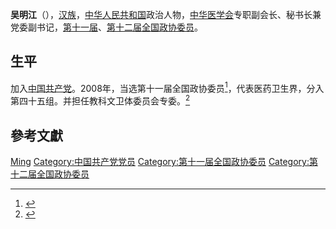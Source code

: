 {{hatnote|关于植物学家，参见[[吴明江_(植物学家)|吴明江 (植物学家)]] ({{tsl|es|Ming Jiang Wu|吴明江 (植物学家)|es}})。}}
'''吴明江'''（{{bd|1945年|6月|}}），[[汉族|汉族]]，[[中华人民共和国|中华人民共和国]]政治人物，[[中华医学会|中华医学会]]专职副会长、秘书长兼党委副书记，[[第十一届全国政协委员|第十一届]]、[[第十二届全国政协委员|第十二届全国政协委员]]。

== 生平 ==
加入[[中国共产党|中国共产党]]。2008年，当选第十一届全国政协委员<ref>{{cite news|title=第十一届全国政协委员名单|url=http://www.indaa.com.cn/zt/2009qglh/zxzs/200903/t20090303_127573.html|accessdate=2013-04-09|newspaper=新华社北京1月25日电 中国人民政治协商会议第十一届全国委员会委员名单(共2237人，2008年1月25日政协第十届全国委员会常务委员会第二十次会议通过)|date=2008年1月25日|deadurl=yes|archiveurl=https://web.archive.org/web/20130928014403/http://www.indaa.com.cn/zt/2009qglh/zxzs/200903/t20090303_127573.html|archivedate=2013年9月28日}}</ref>，代表医药卫生界，分入第四十五组。并担任教科文卫体委员会专委。<ref>{{cite news|title=全国政协信息-吴明江|url=http://www.cppcc.gov.cn/CMS/wylibary/showJcwyxtInfoWylibary.action?tabJcwyxt.guid=11W0015700&wytype=wjwy|accessdate=2013-04-11|newspaper=全国政协委员会|archive-date=2019-05-15|archive-url=https://web.archive.org/web/20190515023611/http://www.cppcc.gov.cn/CMS/wylibary/showJcwyxtInfoWylibary.action?tabJcwyxt.guid=11W0015700&wytype=wjwy|dead-url=no}}</ref>

== 參考文獻 ==
{{reflist}}

{{中国政治人物小作品}}
{{中国科学技术协会第七届全国委员会}}
{{中国科学技术协会第八届全国委员会}}

{{Authority control}}
{{DEFAULTSORT:Wu吴}}
[[Category:吴姓|Ming]]
[[Category:中国共产党党员|Category:中国共产党党员]]
[[Category:第十一届全国政协委员|Category:第十一届全国政协委员]]
[[Category:第十二届全国政协委员|Category:第十二届全国政协委员]]